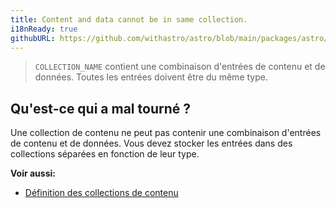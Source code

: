 ```yaml
---
title: Content and data cannot be in same collection.
i18nReady: true
githubURL: https://github.com/withastro/astro/blob/main/packages/astro/src/core/errors/errors-data.ts
---
```


> `COLLECTION_NAME` contient une combinaison d'entrées de contenu et de données. Toutes les entrées doivent être du même type.

## Qu'est-ce qui a mal tourné ?
Une collection de contenu ne peut pas contenir une combinaison d'entrées de contenu et de données. Vous devez stocker les entrées dans des collections séparées en fonction de leur type.

**Voir aussi:**
- [Définition des collections de contenu](/fr/guides/content-collections/#defining-collections)
